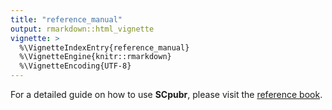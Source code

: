 ```yaml
---
title: "reference_manual"
output: rmarkdown::html_vignette
vignette: >
  %\VignetteIndexEntry{reference_manual}
  %\VignetteEngine{knitr::rmarkdown}
  %\VignetteEncoding{UTF-8}
---
```


For a detailed guide on how to use **SCpubr**, please visit the [reference book](https://enblacar.github.io/SCpubr-book/).
